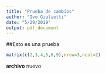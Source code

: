 ```yaml
---
title: "Prueba de cambios"
author: "Ivo Giulietti"
date: "5/29/2019"
output: pdf_document
---
```

##Esto es una prueba
```r
matrix(c(2,3,4,5,6,9),nrow=3,ncol=2)
```
**archivo** nuevo
